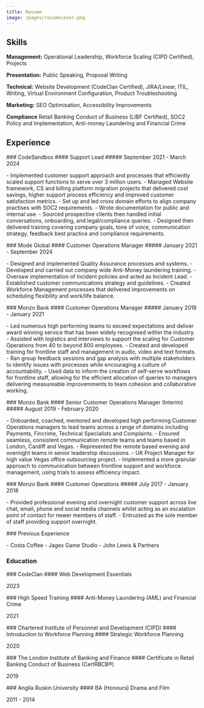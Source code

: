 ```yaml
---
title: Resume
image: /pages/resumecover.png
---
```


## Skills
**Management:** Operational Leadership, Workforce Scaling (CIPD Certified), Projects

**Presentation:** Public Speaking, Proposal Writing

**Technical:** Website Development (CodeClan Certified), JIRA/Linear, ITIL, Writing, Virtual Environment Configuration, Product Troubleshooting

**Marketing:** SEO Optimisation, Accessibility Improvements

**Compliance**  Retail Banking Conduct of Business (LIBF Certified), SOC2 Policy and Implementation, Anti-money Laundering and Financial Crime  

## Experience

<div className="flex flex-row space-x-6 max-w-full">
<p className="w-2/5">
### CodeSandbox
#### Support Lead
##### September 2021 - March 2024
</p>
<p className="w-3/5 text-wrap">
- Implemented customer support approach and processes that efficiently scaled support functions to serve over 3 million users. 
- Managed Website framework, CS and billing platform migration projects that delivered cost savings, higher support process efficiency and improved customer satisfaction metrics. 
- Set up and led cross domain efforts to align company practises with SOC2 requirements.
- Wrote documentation for public and internal use. 
- Sourced prospective clients then handled initial conversations, onboarding, and legal/compliance queries. 
- Designed then delivered training covering company goals, tone of voice, communication strategy, feedback best practice and compliance requirements. 
</p>
</div>

<div className="flex flex-row space-x-6 ">
<p className="w-2/5">
### Mode Global
#### Customer Operations Manager
##### January 2021 - September 2024
</p>
<p className="w-3/5 text-wrap">
- Designed and implemented Quality Assurance processes and systems.
- Developed and carried out company wide Anti-Money laundering training.
- Oversaw implementation of Incident policies and acted as Incident Lead. 
- Established customer communications strategy and guidelines. 
- Created Workforce Management processes that delivered improvements on scheduling flexibility and work/life balance. 
</p>
</div>

<div className="flex flex-row space-x-6 ">
<p className="w-2/5">
### Monzo Bank
#### Customer Operations Manager
##### January 2018 - January 2021
</p>
<p className="w-3/5 text-wrap">
- Led numerous high performing teams to exceed expectations and deliver award winning service that has been widely recognised within the industry.
- Assisted with logistics and interviews to support the scaling for Customer Operations from 40 to beyond 800 employees.
- Created and developed training for frontline staff and management in audio, video and text formats.
- Ran group feedback sessions and gap analysis with multiple stakeholders to identify issues with processes while encouraging a culture of accountability. 
- Used data to inform the creation of self-serve workflows for frontline staff, allowing for the efficient allocation of queries to managers delivering measureable improvemments to team cohesion and collaborative working.
</p>
</div>


<div className="flex flex-row space-x-6 ">
<p className="w-2/5">
### Monzo Bank
#### Senior Customer Operations Manager (Interim)
##### August 2019 - February 2020
</p>
<p className="w-3/5 text-wrap">
- Onboarded, coached, mentored and developed high performing Customer Operations managers to lead teams across a range of domains including Payments, Fincrime, Technical Specialists and Complaints.
- Ensured seamless, consistent communication remote teams and teams based in London, Cardiff and Vegas. 
- Represented the remote based evening and overnight teams in senior leadership discussions. 
- UK Project Manager for high value Vegas office outsourcing project. 
- Implemented a more granular approach to communication between frontline support and workforce management, using trials to assess efficiency impact.
</p>
</div>

<div className="flex flex-row space-x-6 ">
<p className="w-2/5">
### Monzo Bank
#### Customer Operations 
##### July 2017 - January 2018
</p>
<p className="w-3/5 text-wrap">
- Provided professional evening and overnight customer support across live chat, email, phone and
social media channels whilst acting as an escalation point of contact for newer members of staff.
- Entrusted as the sole member of staff providing support overnight.
</p>
</div>

<div className="flex flex-row space-x-6 ">
<p className="w-2/5">
### Previous Experience
</p>
<p className="w-3/5 text-wrap">
- Costa Coffee
- Jagex Game Studio
- John Lewis & Partners
</p>
</div>

### Education
<div className="flex flex-row space-x-6 ">
<p className="w-2/5">
### CodeClan
#### Web Development Essentials 

</p>
<p className="w-3/5 text-right">
2023
</p>
</div>
<div className="flex flex-row space-x-6 ">
<p className="w-2/5">
### High Speed Training
#### Anti-Money Laundering (AML) and Financial Crime

</p>
<p className="w-3/5 text-right">
2021
</p>
</div>
<div className="flex flex-row space-x-6 ">
<p className="w-2/5">
### Chartered Institute of Personnel and Development (CIPD)
#### Introduction to Workforce Planning
#### Strategic Workforce Planning

</p>
<p className="w-3/5 text-right">
2020
</p>
</div>
<div className="flex flex-row space-x-6 ">
<p className="w-2/5">
### The London Institute of Banking and Finance
#### Certificate in Retail Banking Conduct of Business (CertRBCB®)

</p>
<p className="w-3/5 text-right">
2019
</p>
</div>
<div className="flex flex-row space-x-6 ">
<p className="w-2/5">
### Anglia Ruskin University
#### BA (Honours) Drama and Film 

</p>
<p className="w-3/5 text-right">
2011 - 2014
</p>
</div>






